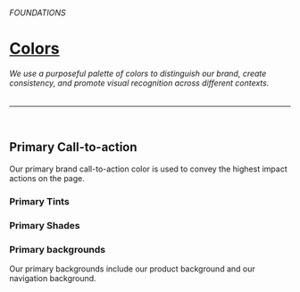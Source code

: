 
<Meta title="Foundations/Colors/Primary" />

###### FOUNDATIONS
# [Colors](https://navi.whatfix.com/390bbdcd7/p/07ffac-colors/b/31f51f)
###### We use a purposeful palette of colors to distinguish our brand, create consistency, and promote visual recognition across different contexts. 
---
<br/>

## Primary Call-to-action 
Our primary brand call-to-action color is used to convey the highest impact actions on the page.  

<DesignTokenDocBlock categoryName="Primary" viewType="card" />

### Primary Tints
<DesignTokenDocBlock categoryName="Primary Tints" viewType="card" />

### Primary Shades
<DesignTokenDocBlock categoryName="Primary Shades" viewType="card" />

### Primary backgrounds
Our primary backgrounds include our product background and our navigation background. 
<DesignTokenDocBlock categoryName="Primary Backgrounds" viewType="card" />
